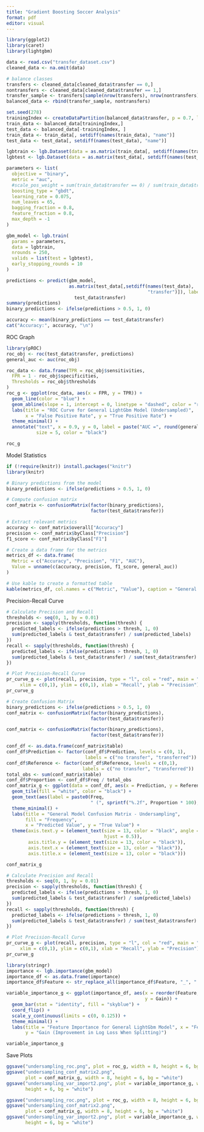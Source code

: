```yaml
---
title: "Gradient Boosting Soccer Analysis"
format: pdf
editor: visual
---
```


```r
library(ggplot2)
library(caret)
library(lightgbm)
```

```r
data <- read.csv("transfer_dataset.csv")
cleaned_data <- na.omit(data)

# balance classes
transfers <- cleaned_data[cleaned_data$transfer == 0,]
nontransfers <- cleaned_data[cleaned_data$transfer == 1,]
transfer_sample <- transfers[sample(nrow(transfers), nrow(nontransfers)),]
balanced_data <- rbind(transfer_sample, nontransfers)
```

```r
set.seed(278)
trainingIndex <- createDataPartition(balanced_data$transfer, p = 0.7, list = FALSE)
train_data <- balanced_data[trainingIndex,]
test_data <- balanced_data[-trainingIndex, ]
train_data <- train_data[, setdiff(names(train_data), "name")]
test_data <- test_data[, setdiff(names(test_data), "name")]

```

```r
lgbtrain <- lgb.Dataset(data = as.matrix(train_data[, setdiff(names(train_data), "transfer")]), label = train_data$transfer)
lgbtest <- lgb.Dataset(data = as.matrix(test_data[, setdiff(names(test_data), "transfer")]), label = test_data$transfer)
```

```r
parameters <- list(
  objective = "binary",
  metric = "auc",
  #scale_pos_weight = sum(train_data$transfer == 0) / sum(train_data$transfer == 1),
  boosting_type = "gbdt",
  learning_rate = 0.075,
  num_leaves = 65,
  bagging_fraction = 0.8,
  feature_fraction = 0.8,
  max_depth = -1
)
```

```r
gbm_model <- lgb.train(
  params = parameters,
  data = lgbtrain,
  nrounds = 250,
  valids = list(test = lgbtest),
  early_stopping_rounds = 10
)

```

```r
predictions <- predict(gbm_model,
                       as.matrix(test_data[,setdiff(names(test_data),
                                                    "transfer")]), label =
                         test_data$transfer)
summary(predictions)
binary_predictions <- ifelse(predictions > 0.5, 1, 0)

accuracy <- mean(binary_predictions == test_data$transfer)
cat("Accuracy:", accuracy, "\n")
```

ROC Graph

```r
library(pROC)
roc_obj <- roc(test_data$transfer, predictions)
general_auc <- auc(roc_obj)

roc_data <- data.frame(TPR = roc_obj$sensitivities,
  FPR = 1 - roc_obj$specificities,
  Thresholds = roc_obj$thresholds
)
roc_g <- ggplot(roc_data, aes(x = FPR, y = TPR)) +
  geom_line(color = "blue") + 
  geom_abline(slope = 1, intercept = 0, linetype = "dashed", color = "red") +
  labs(title = "ROC Curve for General LightGbm Model (Undersampled)",
       x = "False Positive Rate", y = "True Positive Rate") +
  theme_minimal() +
  annotate("text", x = 0.9, y = 0, label = paste("AUC =", round(general_auc, 3)),
           size = 5, color = "black")

roc_g
```

Model Statistics

```r
if (!require(knitr)) install.packages("knitr")
library(knitr)

# Binary predictions from the model
binary_predictions <- ifelse(predictions > 0.5, 1, 0)

# Compute confusion matrix
conf_matrix <- confusionMatrix(factor(binary_predictions),
                               factor(test_data$transfer))

# Extract relevant metrics
accuracy <- conf_matrix$overall["Accuracy"]
precision <- conf_matrix$byClass["Precision"]
f1_score <- conf_matrix$byClass["F1"]

# Create a data frame for the metrics
metrics_df <- data.frame(
  Metric = c("Accuracy", "Precision", "F1", "AUC"),
  Value = unname(c(accuracy, precision, f1_score, general_auc))
)

# Use kable to create a formatted table
kable(metrics_df, col.names = c("Metric", "Value"), caption = "General Model Undersampling Metrics")
```

Precision-Recall Curve

```r
# Calculate Precision and Recall
thresholds <- seq(0, 1, by = 0.01)
precision <- sapply(thresholds, function(thresh) {
  predicted_labels <- ifelse(predictions > thresh, 1, 0)
  sum(predicted_labels & test_data$transfer) / sum(predicted_labels)
})
recall <- sapply(thresholds, function(thresh) {
  predicted_labels <- ifelse(predictions > thresh, 1, 0)
  sum(predicted_labels & test_data$transfer) / sum(test_data$transfer)
})

# Plot Precision-Recall Curve
pr_curve_g <- plot(recall, precision, type = "l", col = "red", main = "Precision-Recall Curve",
     xlim = c(0,1), ylim = c(0,1), xlab = "Recall", ylab = "Precision")
pr_curve_g
```

```r
# Create Confusion Matrix
binary_predictions <- ifelse(predictions > 0.5, 1, 0)
conf_matrix <- confusionMatrix(factor(binary_predictions),
                               factor(test_data$transfer))

conf_matrix <- confusionMatrix(factor(binary_predictions),
                               factor(test_data$transfer))

conf_df <- as.data.frame(conf_matrix$table)
conf_df$Prediction <- factor(conf_df$Prediction, levels = c(0, 1),
                             labels = c("no transfer", "transferred"))
conf_df$Reference <- factor(conf_df$Reference, levels = c(0,1),
                            labels = c("no transfer", "transferred"))
total_obs <- sum(conf_matrix$table)
conf_df$Proportion <- conf_df$Freq / total_obs
conf_matrix_g <- ggplot(data = conf_df, aes(x = Prediction, y = Reference)) +
  geom_tile(fill = "white", color = "black") +
  geom_text(aes(label = paste0(Freq,
                               " (", sprintf("%.2f", Proportion * 100), "%)")), size = 5) +
  theme_minimal() +
  labs(title = "General Model Confusion Matrix - Undersampling",
       fill = "Frequency",
       x = "Predicted Value", y = "True Value") +
  theme(axis.text.y = (element_text(size = 13, color = "black", angle = 90,
                                    hjust = 0.5)),
        axis.title.y = (element_text(size = 13, color = "black")),
        axis.text.x = (element_text(size = 13, color = "black")),
        axis.title.x = (element_text(size = 13, color = "black")))

conf_matrix_g
```

```r
# Calculate Precision and Recall
thresholds <- seq(0, 1, by = 0.01)
precision <- sapply(thresholds, function(thresh) {
  predicted_labels <- ifelse(predictions > thresh, 1, 0)
  sum(predicted_labels & test_data$transfer) / sum(predicted_labels)
})
recall <- sapply(thresholds, function(thresh) {
  predicted_labels <- ifelse(predictions > thresh, 1, 0)
  sum(predicted_labels & test_data$transfer) / sum(test_data$transfer)
})

# Plot Precision-Recall Curve
pr_curve_g <- plot(recall, precision, type = "l", col = "red", main = "Precision-Recall Curve",
     xlim = c(0,1), ylim = c(0,1), xlab = "Recall", ylab = "Precision")
pr_curve_g
```

```r
library(stringr)
importance <- lgb.importance(gbm_model)
importance_df <- as.data.frame(importance)
importance_df$Feature <- str_replace_all(importance_df$Feature, "_", " ")

variable_importance_g <- ggplot(importance_df, aes(x = reorder(Feature, Gain),
                                                   y = Gain)) +
  geom_bar(stat = "identity", fill = "skyblue") +
  coord_flip() +
  scale_y_continuous(limits = c(0, 0.125)) +
  theme_minimal() +
  labs(title = "Feature Importance for General LightGbm Model", x = "Feature",
       y = "Gain (Improvement in Log Loss When Splitting)")

variable_importance_g
```

Save Plots

```r
ggsave("undersampling_roc.png", plot = roc_g, width = 8, height = 6, bg = "white")
ggsave("undersampling_conf_matrix2.png",
       plot = conf_matrix_g, width = 8, height = 6, bg = "white")
ggsave("undersampling_var_import2.png", plot = variable_importance_g, width = 8, 
       height = 6, bg = "white")
```

```r
ggsave("undersampling_roc.png", plot = roc_g, width = 8, height = 6, bg = "white")
ggsave("undersampling_conf_matrix2.png",
       plot = conf_matrix_g, width = 8, height = 6, bg = "white")
ggsave("undersampling_var_import2.png", plot = variable_importance_g, width = 8, 
       height = 6, bg = "white")
```
